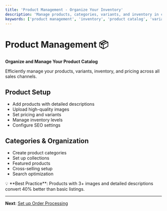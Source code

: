 ```yaml
---
title: 'Product Management - Organize Your Inventory'
description: 'Manage products, categories, variants, and inventory in chatwiser. Set up product catalogs, pricing, and social commerce integration.'
keywords: ['product management', 'inventory', 'product catalog', 'variants', 'pricing', 'social commerce']
---
```



# Product Management 📦

**Organize and Manage Your Product Catalog**

Efficiently manage your products, variants, inventory, and pricing across all sales channels.

## Product Setup
- Add products with detailed descriptions
- Upload high-quality images
- Set pricing and variants
- Manage inventory levels
- Configure SEO settings

## Categories & Organization
- Create product categories
- Set up collections
- Featured products
- Cross-selling setup
- Search optimization

<Callout type="tip">
💡 **Best Practice**: Products with 3+ images and detailed descriptions convert 40% better than basic listings.
</Callout>

---

**Next**: [Set up Order Processing](/en/ecommerce/order-processing)
